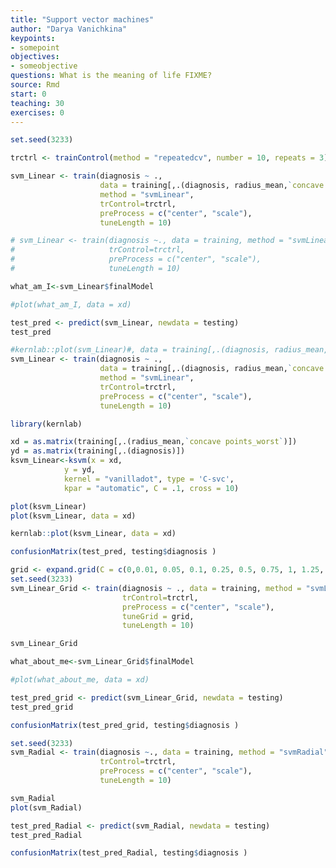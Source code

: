```yaml
---
title: "Support vector machines"
author: "Darya Vanichkina"
keypoints:
- somepoint
objectives:
- someobjective
questions: What is the meaning of life FIXME?
source: Rmd
start: 0
teaching: 30
exercises: 0
---
```






```r
set.seed(3233)

trctrl <- trainControl(method = "repeatedcv", number = 10, repeats = 3)

svm_Linear <- train(diagnosis ~ ., 
                    data = training[,.(diagnosis, radius_mean,`concave points_worst`)], 
                    method = "svmLinear",
                    trControl=trctrl,
                    preProcess = c("center", "scale"),
                    tuneLength = 10)

# svm_Linear <- train(diagnosis ~., data = training, method = "svmLinear",
#                     trControl=trctrl,
#                     preProcess = c("center", "scale"),
#                     tuneLength = 10)

what_am_I<-svm_Linear$finalModel

#plot(what_am_I, data = xd)
```


```r
test_pred <- predict(svm_Linear, newdata = testing)
test_pred

#kernlab::plot(svm_Linear)#, data = training[,.(diagnosis, radius_mean,`concave points_worst`)])
svm_Linear <- train(diagnosis ~ ., 
                    data = training[,.(diagnosis, radius_mean,`concave points_worst`)], 
                    method = "svmLinear",
                    trControl=trctrl,
                    preProcess = c("center", "scale"),
                    tuneLength = 10)

library(kernlab)

xd = as.matrix(training[,.(radius_mean,`concave points_worst`)])
yd = as.matrix(training[,.(diagnosis)])
ksvm_Linear<-ksvm(x = xd,
            y = yd,
            kernel = "vanilladot", type = 'C-svc',
            kpar = "automatic", C = .1, cross = 10)

plot(ksvm_Linear)
plot(ksvm_Linear, data = xd)

kernlab::plot(ksvm_Linear, data = xd)
```

```r

confusionMatrix(test_pred, testing$diagnosis )

```
```r
grid <- expand.grid(C = c(0,0.01, 0.05, 0.1, 0.25, 0.5, 0.75, 1, 1.25, 1.5, 1.75, 2,5))
set.seed(3233)
svm_Linear_Grid <- train(diagnosis ~ ., data = training, method = "svmLinear",
                         trControl=trctrl,
                         preProcess = c("center", "scale"),
                         tuneGrid = grid,
                         tuneLength = 10)

svm_Linear_Grid

what_about_me<-svm_Linear_Grid$finalModel

#plot(what_about_me, data = xd)
```

```r
test_pred_grid <- predict(svm_Linear_Grid, newdata = testing)
test_pred_grid
```

```r
confusionMatrix(test_pred_grid, testing$diagnosis )
```
```r
set.seed(3233)
svm_Radial <- train(diagnosis ~., data = training, method = "svmRadial",
                    trControl=trctrl,
                    preProcess = c("center", "scale"),
                    tuneLength = 10)

svm_Radial
plot(svm_Radial)
```
```r
test_pred_Radial <- predict(svm_Radial, newdata = testing)
test_pred_Radial

confusionMatrix(test_pred_Radial, testing$diagnosis )
```


